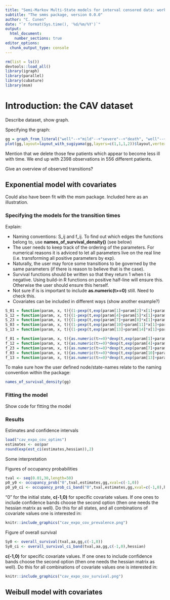 ```yaml
---
title: "Semi-Markov Multi-State models for interval censored data: worked examples"
subtitle: "The smms package, version 0.0.0"
author: "C. Cunen"
date: "`r format(Sys.time(), '%d/%m/%Y')`"
output: 
  html_document:
    number_sections: true
editor_options: 
  chunk_output_type: console
---
```


```r
rm(list = ls())
devtools::load_all() 
library(igraph)
library(parallel)
library(cubature)
library(msm)

```

# Introduction: the CAV dataset

Describe dataset, show graph.

Specifying the graph: 

```r
gg = graph_from_literal("well"--+"mild"--+"severe"--+"death", "well"--+"death", "mild"--+"death")
plot(gg,layout=layout_with_sugiyama(gg,layers=c(1,1,1,2))$layout,vertex.size=40)
```

Mention that we delete those few patients which appear to become less ill with time. 
We end up with 2398 observations in 556 different patients.

Give an overview of observed transitions?

## Exponential model with covariates

Could also have been fit with the msm package. Included here as an illustration.

### Specifying the models for the transition times

Explain:

* Naming conventions: S_ij and f_ij. To find out which edges the functions belong to, use **names_of_survival_density()** (see below)
* The user needs to keep track of the ordering of the parameters. For numerical reasons it is adviced to let all parameters live on the real line
(i.e. transforming all positive parameters by exp).
* Naturally, the user may force some transitions to be governed by the same parameters (if there is reason to believe that is the case). 
* Survival functions should be written so that they return 1 when t is negative. Using build-in R functions on positive half-line
will ensure this. Otherwise the user should ensure this herself.
* Not sure if is is important to include **as.numeric(t>=0)** still. Need to check this.
* Covariates can be included in different ways (show another example?)

```r
S_01 = function(param, x, t){(1-pexp(t,exp(param[1]+param[2]*x[1]+param[3]*x[2])))}
S_12 = function(param, x, t){(1-pexp(t,exp(param[4]+param[5]*x[1]+param[6]*x[2])))}
S_23 = function(param, x, t){(1-pexp(t,exp(param[7]+param[8]*x[1]+param[9]*x[2])))}
S_03 = function(param, x, t){(1-pexp(t,exp(param[10]+param[11]*x[1]+param[12]*x[2])))}
S_13 = function(param, x, t){(1-pexp(t,exp(param[13]+param[14]*x[1]+param[15]*x[2])))}

f_01 = function(param, x, t){as.numeric(t>=0)*dexp(t,exp(param[1]+param[2]*x[1]+param[3]*x[2]))}
f_12 = function(param, x, t){as.numeric(t>=0)*dexp(t,exp(param[4]+param[5]*x[1]+param[6]*x[2]))}
f_23 = function(param, x, t){as.numeric(t>=0)*dexp(t,exp(param[7]+param[8]*x[1]+param[9]*x[2]))}
f_03 = function(param, x, t){as.numeric(t>=0)*dexp(t,exp(param[10]+param[11]*x[1]+param[12]*x[2]))}
f_13 = function(param, x, t){as.numeric(t>=0)*dexp(t,exp(param[13]+param[14]*x[1]+param[15]*x[2]))}
```

To make sure how the user defined node/state-names relate to the naming convention within the package:

```r
names_of_survival_density(gg)
```

### Fitting the model

Show code for fitting the model

### Results

Estimates and confidence intervals 
```r
load("cav_expo_cov_optims")
estimates <- oo$par
round(exp(est_ci(estimates,hessian)),2)
```

Some interpretation


Figures of occupancy probabilities

```r
tval <- seq(0.01,30,length=50)
p0_y0 <- occupancy_prob("0",tval,estimates,gg,xval=c(-1,0))
p0_y0_ci <- occupancy_prob_ci_band("0",tval,estimates,gg,xval=c(-1,0),hessian)
```

"0" for the initial state, **c(-1,0)** for specific covariate values. If one ones to include confidence bands choose the second option (then one needs the hessian matrix as well).
Do this for all states, and all combinations of covariate values one is interested in:


```r
knitr::include_graphics("cav_expo_cov_prevalence.png")
```



Figure of overall survival

```r
Sy0 <- overall_survival(tval,aa,gg,c(-1,0))
Sy0_ci <- overall_survival_ci_band(tval,aa,gg,c(-1,0),hessian)
```

 **c(-1,0)** for specific covariate values. If one ones to include confidence bands choose the second option (then one needs the hessian matrix as well).
Do this for all combinations of covariate values one is interested in:


```r
knitr::include_graphics("cav_expo_cov_survival.png")
```

## Weibull model with covariates


